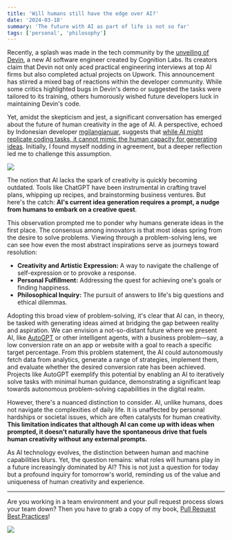 ```yaml
---
title: 'Will humans still have the edge over AI?'
date: '2024-03-18'
summary: 'The future with AI as part of life is not so far'
tags: ['personal', 'philosophy']
---
```


Recently, a splash was made in the tech community by the [unveiling of Devin](https://x.com/cognition_labs/status/1767548763134964000?s=20), a new AI software engineer created by Cognition Labs. Its creators claim that Devin not only aced practical engineering interviews at top AI firms but also completed actual projects on Upwork. This announcement has stirred a mixed bag of reactions within the developer community. While some critics highlighted bugs in Devin's demo or suggested the tasks were tailored to its training, others humorously wished future developers luck in maintaining Devin's code.

Yet, amidst the skepticism and jest, a significant conversation has emerged about the future of human creativity in the age of AI. A perspective, echoed by Indonesian developer [mgilangjanuar](https://twitter.com/mgilangjanuar), suggests that [while AI might replicate coding tasks, it cannot mimic the human capacity for generating ideas](https://x.com/mgilangjanuar/status/1767675844221444481?s=20). Initially, I found myself nodding in agreement, but a deeper reflection led me to challenge this assumption.

![](/static/images/articles/gilang-tweet-ideas.png.webp)

The notion that AI lacks the spark of creativity is quickly becoming outdated. Tools like ChatGPT have been instrumental in crafting travel plans, whipping up recipes, and brainstorming business ventures. But here's the catch: **AI's current idea generation requires a prompt, a nudge from humans to embark on a creative quest**.

This observation prompted me to ponder why humans generate ideas in the first place. The consensus among innovators is that most ideas spring from the desire to solve problems. Viewing through a problem-solving lens, we can see how even the most abstract inspirations serve as journeys toward resolution:

- **Creativity and Artistic Expression:** A way to navigate the challenge of self-expression or to provoke a response.
- **Personal Fulfillment:** Addressing the quest for achieving one's goals or finding happiness.
- **Philosophical Inquiry:** The pursuit of answers to life's big questions and ethical dilemmas.

Adopting this broad view of problem-solving, it's clear that AI can, in theory, be tasked with generating ideas aimed at bridging the gap between reality and aspiration. We can envision a not-so-distant future where we present AI, like [AutoGPT](https://docs.agpt.co) or other intelligent agents, with a business problem—say, a low conversion rate on an app or website with a goal to reach a specific target percentage. From this problem statement, the AI could autonomously fetch data from analytics, generate a range of strategies, implement them, and evaluate whether the desired conversion rate has been achieved. Projects like AutoGPT exemplify this potential by enabling an AI to iteratively solve tasks with minimal human guidance, demonstrating a significant leap towards autonomous problem-solving capabilities in the digital realm.

However, there's a nuanced distinction to consider. AI, unlike humans, does not navigate the complexities of daily life. It is unaffected by personal hardships or societal issues, which are often catalysts for human creativity. **This limitation indicates that although AI can come up with ideas when prompted, it doesn't naturally have the spontaneous drive that fuels human creativity without any external prompts.**

As AI technology evolves, the distinction between human and machine capabilities blurs. Yet, the question remains: what roles will humans play in a future increasingly dominated by AI? This is not just a question for today but a profound inquiry for tomorrow's world, reminding us of the value and uniqueness of human creativity and experience.

---

Are you working in a team environment and your pull request process slows your team down? Then you have to grab a copy of my book, [Pull Request Best Practices](https://pr.nico.fyi)!

![](/static/images/articles/pull-request-best-practices.png)
